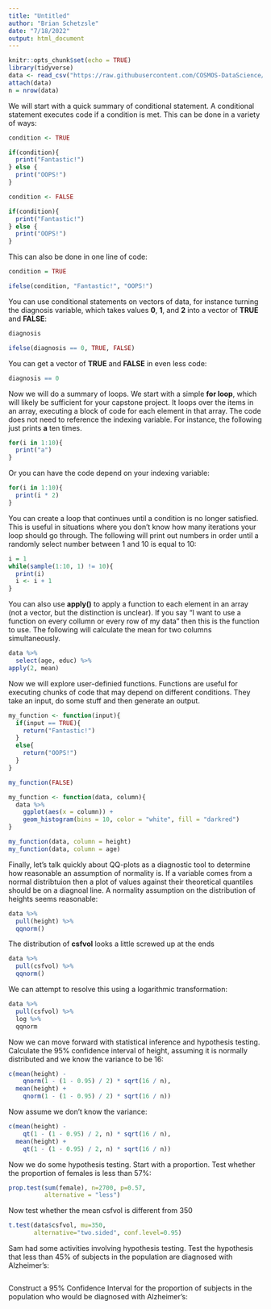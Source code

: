 ```yaml
---
title: "Untitled"
author: "Brian Schetzsle"
date: "7/18/2022"
output: html_document
---
```


```r
knitr::opts_chunk$set(echo = TRUE)
library(tidyverse)
data <- read_csv("https://raw.githubusercontent.com/COSMOS-DataScience/slides/main/data/alzheimer_data.csv")
attach(data)
n = nrow(data)
```

We will start with a quick summary of conditional statement. A conditional statement executes code if a condition is met. This can be done in a variety of ways:

```r
condition <- TRUE

if(condition){
  print("Fantastic!")
} else {
  print("OOPS!")
}
```

```r
condition <- FALSE

if(condition){
  print("Fantastic!")
} else {
  print("OOPS!")
}
```

This can also be done in one line of code:

```r
condition = TRUE

ifelse(condition, "Fantastic!", "OOPS!")
```

You can use conditional statements on vectors of data, for instance turning the diagnosis variable, which takes values __0__, __1__, and __2__ into a vector of __TRUE__ and __FALSE__:

```r
diagnosis

ifelse(diagnosis == 0, TRUE, FALSE)
```

You can get a vector of __TRUE__ and __FALSE__ in even less code:

```r
diagnosis == 0
```

Now we will do a summary of loops. We start with a simple __for loop__, which will likely be sufficient for your capstone project. It loops over the items in an array, executing a block of code for each element in that array. The code does not need to reference the indexing variable. For instance, the following just prints __a__ ten times.

```r
for(i in 1:10){
  print("a")
}
```

Or you can have the code depend on your indexing variable:

```r
for(i in 1:10){
  print(i * 2)
}
```

You can create a loop that continues until a condition is no longer satisfied. This is useful in situations where you don't know how many iterations your loop should go through. The following will print out numbers in order until a randomly select number between 1 and 10 is equal to 10:

```r
i = 1
while(sample(1:10, 1) != 10){
  print(i)
  i <- i + 1
}
```

You can also use __apply()__ to apply a function to each element in an array (not a vector, but the distinction is unclear). If you say "I want to use a function on every collumn or every row of my data" then this is the function to use. The following will calculate the mean for two columns simultaneously.

```r
data %>% 
  select(age, educ) %>% 
apply(2, mean)
```

Now we will explore user-definied functions. Functions are useful for executing chunks of code that may depend on different conditions. They take an input, do some stuff and then generate an output.

```r
my_function <- function(input){
  if(input == TRUE){
    return("Fantastic!")
  }
  else{
    return("OOPS!")
  }
}

my_function(FALSE)
```

```r
my_function <- function(data, column){
  data %>% 
    ggplot(aes(x = column)) +
    geom_histogram(bins = 10, color = "white", fill = "darkred")
}

my_function(data, column = height)
my_function(data, column = age)
```

Finally, let's talk quickly about QQ-plots as a diagnostic tool to determine how reasonable an assumption of normality is. If a variable comes from a normal distribtuion then a plot of values against their theoretical quantiles should be on a diagnoal line. A normality assumption on the distribution of heights seems reasonable:

```r
data %>% 
  pull(height) %>% 
  qqnorm()
```

The distribution of __csfvol__ looks a little screwed up at the ends

```r
data %>% 
  pull(csfvol) %>% 
  qqnorm()
```

We can attempt to resolve this using a logarithmic transformation:

```r
data %>% 
  pull(csfvol) %>% 
  log %>% 
  qqnorm
```




Now we can move forward with statistical inference and hypothesis testing. Calculate the 95% confidence interval of height, assuming it is normally distributed and we know the variance to be 16:

```r
c(mean(height) - 
    qnorm(1 - (1 - 0.95) / 2) * sqrt(16 / n), 
  mean(height) + 
    qnorm(1 - (1 - 0.95) / 2) * sqrt(16 / n))
```

Now assume we don't know the variance:

```r
c(mean(height) - 
    qt(1 - (1 - 0.95) / 2, n) * sqrt(16 / n), 
  mean(height) + 
    qt(1 - (1 - 0.95) / 2, n) * sqrt(16 / n))
```

Now we do some hypothesis testing. Start with a proportion. Test whether the proportion of females is less than 57%:

```r
prop.test(sum(female), n=2700, p=0.57, 
          alternative = "less")
```

Now test whether the mean csfvol is different from 350

```r
t.test(data$csfvol, mu=350, 
       alternative="two.sided", conf.level=0.95)
```

Sam had some activities involving hypothesis testing. Test the hypothesis that less than 45% of subjects in the population are diagnosed with Alzheimer's:

```r


```

Construct a 95% Confidence Interval for the proportion of subjects in the population who would be diagnosed with Alzheimer's:

```r


```